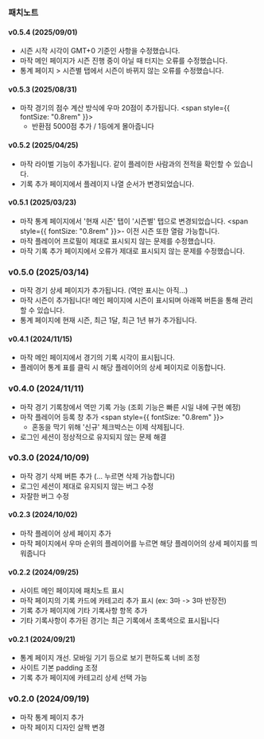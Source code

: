 ### 패치노트

#### v0.5.4 (2025/09/01)

- 시즌 시작 시각이 GMT+0 기준인 사항을 수정했습니다.
- 마작 메인 페이지가 시즌 진행 중이 아닐 때 터지는 오류를 수정했습니다.
- 통계 페이지 > 시즌별 탭에서 시즌이 바뀌지 않는 오류를 수정했습니다.

#### v0.5.3 (2025/08/31)

- 마작 경기의 점수 계산 방식에 우마 20점이 추가됩니다.
  <span style={{ fontSize: "0.8rem" }}>
    - 반환점 5000점 추가 / 1등에게 몰아줍니다
  </span>

#### v0.5.2 (2025/04/25)

- 마작 라이벌 기능이 추가됩니다. 같이 플레이한 사람과의 전적을 확인할 수 있습니다.
- 기록 추가 페이지에서 플레이지 나열 순서가 변경되었습니다.

#### v0.5.1 (2025/03/23)

- 마작 통계 페이지에서 '현재 시즌' 탭이 '시즌별' 탭으로 변경되었습니다.
  <span style={{ fontSize: "0.8rem" }}>- 이전 시즌 또한 열람 가능합니다.</span>
- 마작 플레이어 프로필이 제대로 표시되지 않는 문제를 수정했습니다.
- 마작 기록 추가 페이지에서 오류가 제대로 표시되지 않는 문제를 수정했습니다.

### v0.5.0 (2025/03/14)

- 마작 경기 상세 페이지가 추가됩니다. (역만 표시는 아직...)
- 마작 시즌이 추가됩니다! 메인 페이지에 시즌이 표시되며 아래쪽 버튼을 통해 관리할 수 있습니다.
- 통계 페이지에 현재 시즌, 최근 1달, 최근 1년 뷰가 추가됩니다.

#### v0.4.1 (2024/11/15)

- 마작 메인 페이지에서 경기의 기록 시각이 표시됩니다.
- 플레이어 통계 표를 클릭 시 해당 플레이어의 상세 페이지로 이동합니다.

### v0.4.0 (2024/11/11)

- 마작 경기 기록창에서 역만 기록 가능 (조회 기능은 빠른 시일 내에 구현 예정)
- 마작 플레이어 등록 창 추가
  <span style={{ fontSize: "0.8rem" }}>
    - 혼동을 막기 위해 '신규' 체크박스는 이제 삭제됩니다.
  </span>
- 로그인 세션이 정상적으로 유지되지 않는 문제 해결

### v0.3.0 (2024/10/09)

- 마작 경기 삭제 버튼 추가 (... 누르면 삭제 가능합니다)
- 로그인 세션이 제대로 유지되지 않는 버그 수정
- 자잘한 버그 수정

#### v0.2.3 (2024/10/02)

- 마작 플레이어 상세 페이지 추가
- 마작 페이지에서 우마 순위의 플레이어를 누르면 해당 플레이어의 상세 페이지를 띄워줍니다

#### v0.2.2 (2024/09/25)

- 사이트 메인 페이지에 패치노트 표시
- 마작 페이지의 기록 카드에 카테고리 추가 표시 (ex: 3마 -> 3마 반장전)
- 기록 추가 페이지에 기타 기록사항 항목 추가
- 기타 기록사항이 추가된 경기는 최근 기록에서 초록색으로 표시됩니다

#### v0.2.1 (2024/09/21)

- 통계 페이지 개선. 모바일 기기 등으로 보기 편하도록 너비 조정
- 사이트 기본 padding 조정
- 기록 추가 페이지에 카테고리 상세 선택 가능

### v0.2.0 (2024/09/19)

- 마작 통계 페이지 추가
- 마작 페이지 디자인 살짝 변경
